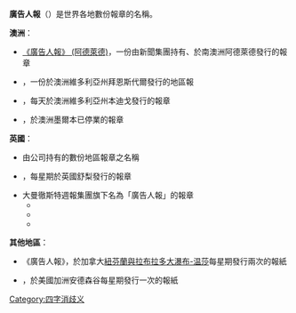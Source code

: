 '''廣告人報'''（{{lang|en|The Advertiser}}）是世界各地數份報章的名稱。

'''澳洲'''：
* [[廣告人報_(阿德萊德)|《廣告人報》 (阿德萊德)]]，一份由新聞集團持有、於南澳洲阿德萊德發行的報章
* {{le|廣告人報 (拜恩斯代爾)|The Advertiser (Bairnsdale)|《廣告人報》 (拜恩斯代爾)}}，一份於澳洲維多利亞州拜恩斯代爾發行的地區報
* {{le|廣告人報 (本迪戈)|The Advertiser (Bendigo)|《廣告人報》 (本迪戈)}}，每天於澳洲維多利亞州本迪戈發行的報章
* {{le|墨爾本廣告人報|Melbourne Advertiser|《墨爾本廣告人報》}}，於澳洲墨爾本已停業的報章

'''英國'''：
* 由{{le|Archant|Archant}}公司持有的數份地區報章之名稱
* {{le|舒梨廣告人報|Surrey Advertiser|《舒梨廣告人報》}}，每星期於英國舒梨發行的報章
* 大曼徹斯特週報集團旗下名為「廣告人報」的報章
** {{le|格洛索普廣告人報|Glossop Advertiser|《格洛索普廣告人報》}}
** {{le|奧爾德姆廣告人報|Oldham Advertiser|《奧爾德姆廣告人報》}}
** {{le|坦姆賽德廣告人報|Tameside Advertiser|《坦姆賽德廣告人報》}}

'''其他地區'''：
* 《廣告人報》，於加拿大[[紐芬蘭與拉布拉多|紐芬蘭與拉布拉多]][[大瀑布-温莎|大瀑布-温莎]]每星期發行兩次的報紙
* {{le|安德森谷廣告人報|Anderson Valley Advertiser|《安德森谷廣告人報》}}，於美國加洲安德森谷每星期發行一次的報紙

{{Disambiguation}}

[[Category:四字消歧义|Category:四字消歧义]]